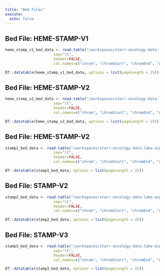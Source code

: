 ```yaml
---
title: "Bed Files"
execute:
  echo: false
---
```



## Bed File: HEME-STAMP-V1 {#Bed-HEME-STAMP-V1}

```r

heme_stamp_v1_bed_data <- read.table("/workspaces/starr-oncology-data-lake-arpah/src/bed_files/Heme-STAMP_v1_APR2018.bed", 
                      sep="\t", 
                      header=FALSE,
                      col.names=c("chrom", "chromStart", "chromEnd", "name"))

DT::datatable(heme_stamp_v1_bed_data, options = list(pageLength = 25))

```

## Bed File: HEME-STAMP-V2 {#Bed-HEME-STAMP-V2}

```r

heme_stamp_v2_bed_data <- read.table("/workspaces/starr-oncology-data-lake-arpah/src/bed_files/Heme-STAMP_v2_AUG2018.bed", 
                      sep="\t", 
                      header=FALSE,
                      col.names=c("chrom", "chromStart", "chromEnd", "name"))

DT::datatable(heme_stamp_v2_bed_data, options = list(pageLength = 25))

```

## Bed File: HEME-STAMP-V2 {#Bed-STAMP-V1}

```r

stamp1_bed_data <- read.table("/workspaces/starr-oncology-data-lake-arpah/src/bed_files/STAMP1_OCT2014.bed", 
                      sep="\t", 
                      header=FALSE,
                      col.names=c("chrom", "chromStart", "chromEnd", "name"))

DT::datatable(stamp1_bed_data, options = list(pageLength = 25))

```

## Bed File: STAMP-V2 {#Bed-STAMP-V2}

```r

stamp2_bed_data <- read.table("/workspaces/starr-oncology-data-lake-arpah/src/bed_files/STAMP2_OCT2015.bed", 
                      sep="\t", 
                      header=FALSE,
                      col.names=c("chrom", "chromStart", "chromEnd", "name"))

DT::datatable(stamp2_bed_data, options = list(pageLength = 25))

```

## Bed File: STAMP-V3 {#Bed-STAMP-V3}

```r

stamp3_bed_data <- read.table("/workspaces/starr-oncology-data-lake-arpah/src/bed_files/STAMP3_SEP2018.bed", 
                      sep="\t", 
                      header=FALSE,
                      col.names=c("chrom", "chromStart", "chromEnd", "name"))

DT::datatable(stamp3_bed_data, options = list(pageLength = 25))

```



